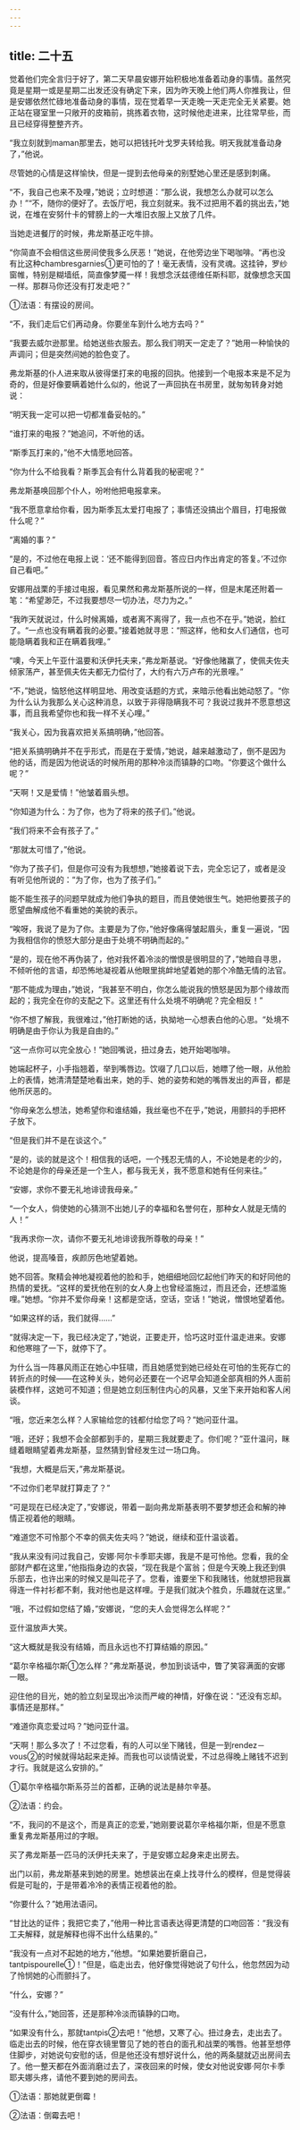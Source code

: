 ```yaml
---
---
---
```

title: 二十五
---



觉着他们完全言归于好了，第二天早晨安娜开始积极地准备着动身的事情。虽然究竟是星期一或是星期二出发还没有确定下来，因为昨天晚上他们两人你推我让，但是安娜依然忙碌地准备动身的事情，现在觉着早一天走晚一天走完全无关紧要。她正站在寝室里一只敞开的皮箱前，挑拣着衣物，这时候他走进来，比往常早些，而且已经穿得整整齐齐。

“我立刻就到maman那里去，她可以把钱托叶戈罗夫转给我。明天我就准备动身了，”他说。

尽管她的心情是这样愉快，但是一提到去他母亲的别墅她心里还是感到刺痛。

“不，我自己也来不及哩，”她说；立时想道：“那么说，我想怎么办就可以怎么办！”“不，随你的便好了。去饭厅吧，我立刻就来。我不过把用不着的挑出去，”她说，在堆在安努什卡的臂膀上的一大堆旧衣服上又放了几件。

当她走进餐厅的时候，弗龙斯基正吃牛排。

“你简直不会相信这些房间使我多么厌恶！”她说，在他旁边坐下喝咖啡。“再也没有比这种chambresgarnies①更可怕的了！毫无表情，没有灵魂。这挂钟，罗纱窗帷，特别是糊墙纸，简直像梦魇一样！我想念沃兹德维任斯科耶，就像想念天国一样。那群马你还没有打发走吧？”



①法语：有摆设的房间。

“不，我们走后它们再动身。你要坐车到什么地方去吗？”

“我要去威尔逊那里。给她送些衣服去。那么我们明天一定走了？”她用一种愉快的声调问；但是突然间她的脸色变了。

弗龙斯基的仆人进来取从彼得堡打来的电报的回执。他接到一个电报本来是不足为奇的，但是好像要瞒着她什么似的，他说了一声回执在书房里，就匆匆转身对她说：

“明天我一定可以把一切都准备妥帖的。”

“谁打来的电报？”她追问，不听他的话。

“斯季瓦打来的，”他不大情愿地回答。

“你为什么不给我看？斯季瓦会有什么背着我的秘密呢？”

弗龙斯基唤回那个仆人，吩咐他把电报拿来。

“我不愿意拿给你看，因为斯季瓦太爱打电报了；事情还没搞出个眉目，打电报做什么呢？”

“离婚的事？”

“是的，不过他在电报上说：‘还不能得到回音。答应日内作出肯定的答复。’不过你自己看吧。”

安娜用战栗的手接过电报，看见果然和弗龙斯基所说的一样，但是末尾还附着一笔：“希望渺茫，不过我要想尽一切办法，尽力为之。”

“我昨天就说过，什么时候离婚，或者离不离得了，我一点也不在乎。”她说，脸红了。“一点也没有瞒着我的必要。”接着她就寻思：“照这样，他和女人们通信，也可能隐瞒着我和正在瞒着我哩。”

“噢，今天上午亚什温要和沃伊托夫来，”弗龙斯基说。“好像他赌赢了，使佩夫佐夫倾家荡产，甚至佩夫佐夫都无力偿付了，大约有六万卢布的光景哩。”

“不，”她说，恼怒他这样明显地、用改变话题的方式，来暗示他看出她动怒了。“你为什么认为我那么关心这种消息，以致于非得隐瞒我不可？我说过我并不愿意想这事，而且我希望你也和我一样不关心哩。”

“我关心，因为我喜欢把关系搞明确，”他回答。

“把关系搞明确并不在乎形式，而是在于爱情，”她说，越来越激动了，倒不是因为他的话，而是因为他说话的时候所用的那种冷淡而镇静的口吻。“你要这个做什么呢？”

“天啊！又是爱情！”他皱着眉头想。

“你知道为什么：为了你，也为了将来的孩子们。”他说。

“我们将来不会有孩子了。”

“那就太可惜了，”他说。

“你为了孩子们，但是你可没有为我想想，”她接着说下去，完全忘记了，或者是没有听见他所说的：“为了你，也为了孩子们。”

能不能生孩子的问题早就成为他们争执的题目，而且使她很生气。她把他要孩子的愿望曲解成他不看重她的美貌的表示。

“唉呀，我说了是为了你。主要是为了你，”他好像痛得皱起眉头，重复一遍说，“因为我相信你的愤怒大部分是由于处境不明确而起的。”

“是的，现在他不再伪装了，他对我怀着冷淡的憎恨是很明显的了，”她暗自寻思，不倾听他的言语，却恐怖地凝视着从他眼里挑衅地望着她的那个冷酷无情的法官。

“那不能成为理由，”她说，“我甚至不明白，你怎么能说我的愤怒是因为那个缘故而起的；我完全在你的支配之下。这里还有什么处境不明确呢？完全相反！”

“你不想了解我，我很难过，”他打断她的话，执拗地一心想表白他的心思。“处境不明确是由于你认为我是自由的。”

“这一点你可以完全放心！”她回嘴说，扭过身去，她开始喝咖啡。

她端起杯子，小手指翘着，举到嘴唇边。饮啜了几口以后，她瞟了他一眼，从他脸上的表情，她清清楚楚地看出来，她的手、她的姿势和她的嘴唇发出的声音，都是他所厌恶的。

“你母亲怎么想法，她希望你和谁结婚，我丝毫也不在乎，”她说，用颤抖的手把杯子放下。

“但是我们并不是在谈这个。”

“是的，谈的就是这个！相信我的话吧，一个残忍无情的人，不论她是老的少的，不论她是你的母亲还是一个生人，都与我无关，我不愿意和她有任何来往。”

“安娜，求你不要无礼地诽谤我母亲。”

“一个女人，倘使她的心猜测不出她儿子的幸福和名誉何在，那种女人就是无情的人！”

“我再求你一次，请你不要无礼地诽谤我所尊敬的母亲！”

他说，提高嗓音，疾颜厉色地望着她。

她不回答。聚精会神地凝视着他的脸和手，她细细地回忆起他们昨天的和好同他的热情的爱抚。“这样的爱抚他在别的女人身上也曾经滥施过，而且还会，还想滥施哩。”她想。“你并不爱你母亲！这都是空话，空话，空话！”她说，憎恨地望着他。

“如果这样的话，我们就得……”

“就得决定一下，我已经决定了，”她说，正要走开，恰巧这时亚什温走进来。安娜和他寒暄了一下，就停下了。

为什么当一阵暴风雨正在她心中狂啸，而且她感觉到她已经处在可怕的生死存亡的转折点的时候——在这种关头，她何必还要在一个迟早会知道全部真相的外人面前装模作样，这她可不知道；但是她立刻压制住内心的风暴，又坐下来开始和客人闲谈。

“哦，您近来怎么样？人家输给您的钱都付给您了吗？”她问亚什温。

“哦，还好；我想不会全部都到手的，星期三我就要走了。你们呢？”亚什温问，眯缝着眼睛望着弗龙斯基，显然猜到曾经发生过一场口角。

“我想，大概是后天，”弗龙斯基说。

“不过你们老早就打算走了？”

“可是现在已经决定了，”安娜说，带着一副向弗龙斯基表明不要梦想还会和解的神情正视着他的眼睛。

“难道您不可怜那个不幸的佩夫佐夫吗？”她说，继续和亚什温谈着。

“我从来没有问过我自己，安娜·阿尔卡季耶夫娜，我是不是可怜他。您看，我的全部财产都在这里，”他指指身边的衣袋，“现在我是个富翁；但是今天晚上我还到俱乐部去，也许出来的时候又是叫花子了。您看，谁要坐下和我赌钱，他就想把我赢得连一件衬衫都不剩，我对他也是这样哩。于是我们就决个胜负，乐趣就在这里。”

“哦，不过假如您结了婚，”安娜说，“您的夫人会觉得怎么样呢？”

亚什温放声大笑。

“这大概就是我没有结婚，而且永远也不打算结婚的原因。”

“葛尔辛格福尔斯①怎么样？”弗龙斯基说，参加到谈话中，瞥了笑容满面的安娜一眼。

迎住他的目光，她的脸立刻呈现出冷淡而严峻的神情，好像在说：“还没有忘却。事情还是那样。”

“难道你真恋爱过吗？”她问亚什温。

“天啊！那么多次了！不过您看，有的人可以坐下赌钱，但是一到rendez－vous②的时候就得站起来走掉。而我也可以谈情说爱，不过总得晚上赌钱不迟到才行。我就是这么安排的。”



①葛尔辛格福尔斯系芬兰的首都，正确的说法是赫尔辛基。

②法语：约会。

“不，我问的不是这个，而是真正的恋爱，”她刚要说葛尔辛格福尔斯，但是不愿意重复弗龙斯基用过的字眼。

买了弗龙斯基一匹马的沃伊托夫来了，于是安娜立起身来走出房去。

出门以前，弗龙斯基来到她的房里。她想装出在桌上找寻什么的模样，但是觉得装假是可耻的，于是带着冷冷的表情正视着他的脸。

“你要什么？”她用法语问。

“甘比达的证件；我把它卖了，”他用一种比言语表达得更清楚的口吻回答：“我没有工夫解释，就是解释也得不出什么结果的。”

“我没有一点对不起她的地方，”他想。“如果她要折磨自己，tantpispourelle①！”但是，临走出去，他好像觉得她说了句什么，他忽然因为动了怜悯她的心而颤抖了。

“什么，安娜？”

“没有什么，”她回答，还是那种冷淡而镇静的口吻。

“如果没有什么，那就tantpis②去吧！”他想，又寒了心。扭过身去，走出去了。临走出去的时候，他在穿衣镜里瞥见了她的苍白的面孔和战栗的嘴唇。他甚至想停住脚步，对她说句安慰的话，但是他还没有想好说什么，他的两条腿就迈出房间去了。他一整天都在外面消磨过去了，深夜回来的时候，使女对他说安娜·阿尔卡季耶夫娜头疼，请他不要到她的房间去。



①法语：那她就更倒霉！

②法语：倒霉去吧！